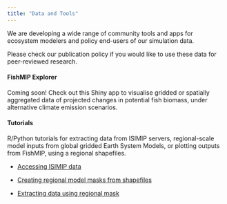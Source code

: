 ```yaml
---
title: "Data and Tools"
---
```


We are developing a wide range of community tools and apps for ecosystem modelers and policy end-users of our simulation data.

Please check our publication policy if you would like to use these data for peer-reviewed research.

#### FishMIP Explorer

Coming soon! Check out this Shiny app to visualise gridded or spatially aggregated data of projected changes in potential fish biomass, under alternative climate emission scenarios.

#### Tutorials

R/Python tutorials for extracting data from ISIMIP servers, regional-scale model inputs from global gridded Earth System Models, or plotting outputs from FishMIP, using a regional shapefiles.

-   [Accessing ISIMIP data](https://github.com/Fish-MIP/FishMIP_extracting-data/blob/main/Scripts/Accessing_ISIMIP_data.md)

-   [Creating regional model masks from shapefiles](https://github.com/Fish-MIP/FishMIP_extracting-data/blob/main/Scripts/Creating_Your_Own_Mask_From_Shapefiles.md)

-   [Extracting data using regional mask](https://github.com/Fish-MIP/FishMIP_extracting-data/blob/main/Scripts/Extracting_FishMIP_data.md)
